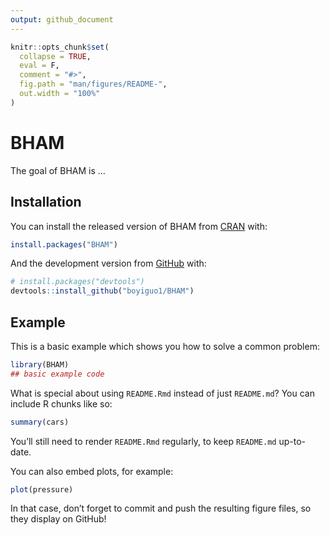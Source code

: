 ```yaml
---
output: github_document
---
```


<!-- README.md is generated from README.Rmd. Please edit that file -->

```r
knitr::opts_chunk$set(
  collapse = TRUE,
  eval = F,
  comment = "#>",
  fig.path = "man/figures/README-",
  out.width = "100%"
)
```

# BHAM

<!-- badges: start -->
<!-- badges: end -->

The goal of BHAM is  ...

## Installation

You can install the released version of BHAM from [CRAN](https://CRAN.R-project.org) with:

``` r
install.packages("BHAM")
```

And the development version from [GitHub](https://github.com/) with:

``` r
# install.packages("devtools")
devtools::install_github("boyiguo1/BHAM")
```
## Example

This is a basic example which shows you how to solve a common problem:

```r
library(BHAM)
## basic example code
```

What is special about using `README.Rmd` instead of just `README.md`? You can include R chunks like so:

```r
summary(cars)
```

You'll still need to render `README.Rmd` regularly, to keep `README.md` up-to-date.

You can also embed plots, for example:

```r
plot(pressure)
```

In that case, don't forget to commit and push the resulting figure files, so they display on GitHub!

